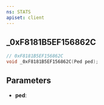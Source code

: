 ```yaml
---
ns: STATS
apiset: client
---
```

## _0xF8181B5EF156862C

```c
// 0xF8181B5EF156862C
void _0xF8181B5EF156862C(Ped ped);
```


## Parameters
* **ped**: